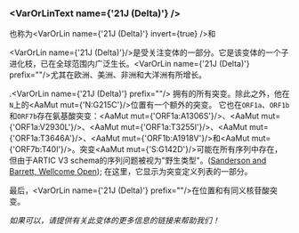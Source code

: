 

<MdxContent filepath="clusters/VoCHeader.mdx" />

### <VarOrLinText name={'21J (Delta)'} />
也称为<VarOrLin name={'21J (Delta)'} invert={true} />和<Who name="Delta" />

<VarOrLin name={'21J (Delta)'}/>是受关注变体<Who name="Delta" />的一部分。它是该变体的一个子进化枝，已在全球范围内广泛生长。<VarOrLin name={'21J (Delta)'} prefix=""/>尤其在欧洲、美洲、非洲和大洋洲有所增长。

.<VarOrLin name={'21J (Delta)'} prefix=""/> 拥有<VarOrLin name="21A (Delta)" prefix=""/>的所有突变。除此之外，他在<code>N</code>上的<AaMut mut={'N:G215C'}/>位置有一个额外的突变。 它也在<code>ORF1a</code>、<code>ORF1b</code>和<code>ORF7b</code>存在氨基酸突变：<AaMut mut={'ORF1a:A1306S'}/>、<AaMut mut={'ORF1a:V2930L'}/>、<AaMut mut={'ORF1a:T3255I'}/>、<AaMut mut={'ORF1a:T3646A'}/>、<AaMut mut={'ORF1b:A1918V'}/>和<AaMut mut={'ORF7b:T40I'}/>。突变<AaMut mut={'S:G142D'}/>可能在所有<Who name="Delta" />序列中存在， 但由于ARTIC V3 schema的序列问题被视为"野生类型"。([Sanderson and Barrett, Wellcome Open](https://wellcomeopenresearch.org/articles/6-305/v1)); 在这里，它显示为突变定义列表的一部分。

最后，<VarOrLin name={'21J (Delta)'} prefix=""/>在位置<NucMut mut="C8986T" />和<NucMut mut="A11332G" />有同义核苷酸突变。

_如果可以，请提供有关此变体的更多信息的链接来帮助我们！_
